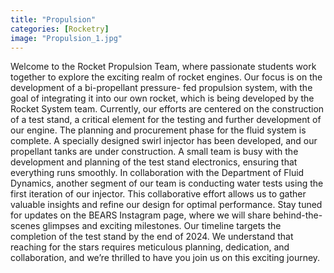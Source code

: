 ---
title: "Propulsion"
categories: [Rocketry]
image: "Propulsion_1.jpg"
---


Welcome to the Rocket Propulsion Team, where passionate students work together to explore the exciting realm of rocket engines. 
Our focus is on the development of a bi-propellant pressure- fed propulsion system, with the goal of integrating it into our own rocket, which is being developed by the Rocket System team. 
Currently, our efforts are centered on the construction of a test stand, a critical element for the testing and further development of our engine.
The planning and procurement phase for the fluid system is complete. 
A specially designed swirl injector has been developed, and our propellant tanks are under construction. 
A small team is busy with the development and planning of the test stand electronics, ensuring that everything runs smoothly.
In collaboration with the Department of Fluid Dynamics, another segment of our team is conducting water tests using the first iteration of our injector. 
This collaborative effort allows us to gather valuable insights and refine our design for optimal performance. 
Stay tuned for updates on the BEARS Instagram page, where we will share behind-the-scenes glimpses and exciting milestones.
Our timeline targets the completion of the test stand by the end of 2024. 
We understand that reaching for the stars requires meticulous planning, dedication, and collaboration, and we're thrilled to have you join us on this exciting journey.


<div id="slideshow">
  <button id="prevButton"><</button>
  <button id="nextButton">></button>
  <!-- put all images here that should be available in the slideshow -->
  <img class="slideshow-img" src="Propulsion_1.jpg" >
  <img class="slideshow-img" src="Propulsion_2.png" >
  <img class="slideshow-img" src="CAD_Propulsion.jpeg" >
  <style>
    #slideshow {
      position: relative;
      width: 60%;
      overflow: hidden;
    }
    #prevButton, #nextButton {
      position: absolute;
      top: 0;
      background: #0003;
      color: #fffa;
      border: none;
      font-size: 50px;
      height: 100%;
    }
    #prevButton {left: 0;}
    #nextButton {right: 0;}
    #prevButton:hover, #nextButton:hover {background: #0007;}
    .slideshow-img {
      width:100%;
      display: none;
    }
  </style>
  <script>
    const images = document.getElementsByClassName('slideshow-img');
    let index = 0;
    function switch_image(x) {
      return () => {
        images[index].style.display = 'none';
        index = (index + x + images.length) % images.length;
        images[index].style.display = 'block';
      }
    }
    document.getElementById('prevButton').addEventListener('click', switch_image(-1));
    document.getElementById('nextButton').addEventListener('click', switch_image(1));
    switch_image(0)();
  </script>
</div>
<br/>